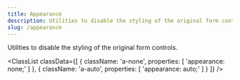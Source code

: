 ```yaml
---
title: Appearance
description: Utilities to disable the styling of the original form controls.
slug: /appearance
---
```



Utilities to disable the styling of the original form controls.

<ClassList
  classData={[
    {
        className: 'a-none',
        properties: [
            'appearance: none;'
        ]
    },
    {
        className: 'a-auto',
        properties: [
            'appearance: auto;'
        ]
    }
  ]}
/>